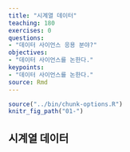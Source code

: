 ```yaml
---
title: "시계열 데이터"
teaching: 180
exercises: 0
questions:
- "데이터 사이언스 응용 분야?"
objectives:
- "데이터 사이언스를 논한다."
keypoints:
- "데이터 사이언스를 논한다."
source: Rmd
---
```


```r
source("../bin/chunk-options.R")
knitr_fig_path("01-")
```


## 시계열 데이터 {#time-series-data}


